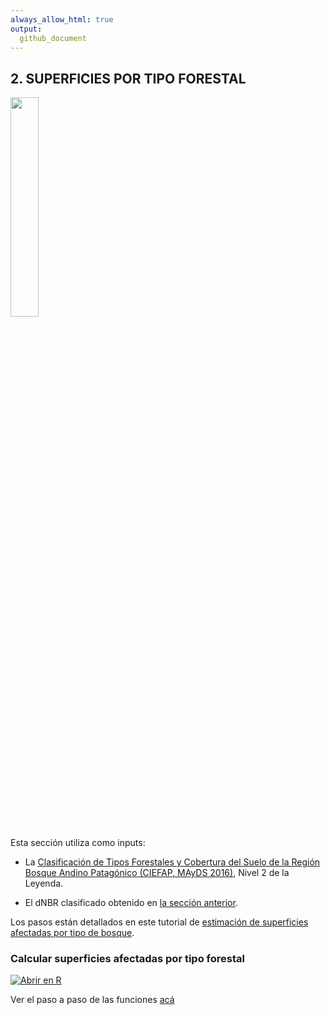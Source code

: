 ```yaml
---
always_allow_html: true
output:
  github_document
---
```


## **2. SUPERFICIES POR TIPO FORESTAL**

<img src="https://github.com/romina-gonzalez-musso/Severidad_incendios/blob/main/_images/4_R_severidad_tipo_ftal.png" width="30%" />

Esta sección utiliza como inputs: 

- La [Clasificación de Tipos Forestales y Cobertura del Suelo de la Región Bosque Andino Patagónico (CIEFAP, MAyDS 2016)](https://www.argentina.gob.ar/sites/default/files/informe_final_ccs_bap_20160712.pdf), Nivel 2 de la Leyenda. 

- El dNBR clasificado obtenido en [la sección anterior](https://github.com/romina-gonzalez-musso/Severidad_incendios/blob/main/_mds/2_R_perimetro_superficies.md). 

Los pasos están detallados en este tutorial de [estimación de
superficies afectadas por tipo de bosque](https://github.com/romina-gonzalez-musso/Severidad_Incendio-Steffen-Martin22/blob/master/_mds/3_Tipos_ftales.md).


### **Calcular superficies afectadas por tipo forestal**

[![Abrir en
R](https://img.shields.io/badge/Abrir_en-R-276DC3?logo=R&logoColor=white)](https://github.com/romina-gonzalez-musso/Severidad_incendios/blob/main/Py_R/GEE_dNBR_4_sups_tipo_forestal.R)


Ver el paso a paso de las funciones [acá](https://github.com/romina-gonzalez-musso/Severidad_Incendio-Steffen-Martin22/blob/master/_r_functions/USGSxTipoFtal_funciones.R)
